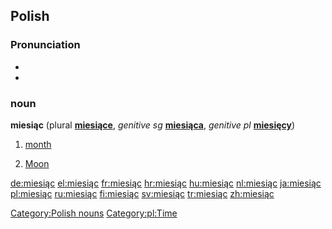 ==Polish==
===Pronunciation===
* {{IPA|/ˈmiɛɕɔ̃ʦ/}}
* {{audio|pl-miesiąc.ogg|audio}}

===noun===
'''miesiąc''' {{m}} (plural '''[[miesiące]]''', ''genitive sg'' '''[[miesiąca]]''', ''genitive pl'' '''[[miesięcy]]''')

# [[month]]
# {{archaic}} [[Moon]]

[[Category:Polish nouns]]
[[Category:pl:Time]]

[[de:miesiąc]]
[[el:miesiąc]]
[[fr:miesiąc]]
[[hr:miesiąc]]
[[hu:miesiąc]]
[[nl:miesiąc]]
[[ja:miesiąc]]
[[pl:miesiąc]]
[[ru:miesiąc]]
[[fi:miesiąc]]
[[sv:miesiąc]]
[[tr:miesiąc]]
[[zh:miesiąc]]